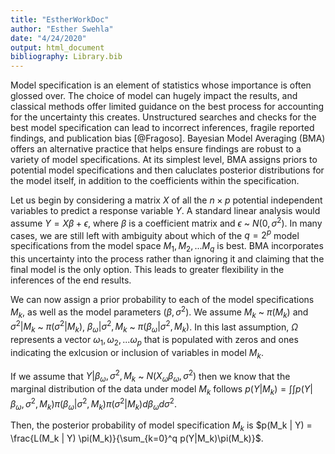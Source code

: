 ```yaml
---
title: "EstherWorkDoc"
author: "Esther Swehla"
date: "4/24/2020"
output: html_document
bibliography: Library.bib
---
```


Model specification is an element of statistics whose importance is often glossed over. The choice of model can hugely impact the results, and classical methods offer limited guidance on the best process for accounting for the uncertainty this creates. Unstructured searches and checks for the best model specification can lead to incorrect inferences, fragile reported findings, and publication bias [@Fragoso]. Bayesian Model Averaging (BMA) offers an alternative practice that helps ensure findings are robust to a variety of model specifications. At its simplest level, BMA assigns priors to potential model specifications and then caluclates posterior distributions for the model itself, in addition to the coefficients within the specification. 

Let us begin by considering a matrix $X$ of all the $n \times p$ potential independent variables to predict a response variable $Y$. A standard linear analysis would assume $Y = X \beta + \epsilon$, where $\beta$ is a coefficient matrix and $\epsilon$ ~ $N(0, \sigma^2)$. In many cases, we are still left with ambiguity about which of the $q=2^p$ model specifications from the model space ${M_1, M_2, ... M_q}$ is best. BMA incorporates this uncertainty into the process rather than ignoring it and claiming that the final model is the only option. This leads to greater flexibility in the inferences of the end results. 

We can now assign a prior probability to each of the model specifications $M_k$, as well as the model parameters ($\beta, \sigma^2$). We assume $M_k$ ~ $\pi(M_k)$ and $\sigma^2 | M_k$ ~ $\pi(\sigma^2|M_k)$, $\beta_{\omega} |\sigma^2, M_k$ ~ $\pi(\beta_{\omega} |\sigma^2, M_k )$. In this last assumption, $\Omega$ represents a vector ${\omega_1, \omega_2, ... \omega_p}$ that is populated with zeros and ones indicating the exlcusion or inclusion of variables in model $M_k$. 

If we assume that $Y|\beta_{\omega}, \sigma^2, M_k$ ~ $N(X_{\omega}\beta_{\omega}, \sigma^2)$ then we know that the marginal distribution of the data under model $M_k$ follows $p(Y|M_k) = \int \int p(Y|\beta_{\omega}, \sigma^2, M_k) \pi(\beta_{\omega}|\sigma^2, M_k) \pi(\sigma^2|M_k) d\beta_{\omega} d\sigma^2$. 

Then, the posterior probability of model specification $M_k$  is $p(M_k | Y) = \frac{L(M_k | Y) \pi(M_k)}{\sum_{k=0}^q p(Y|M_k)\pi(M_k)}$. 
